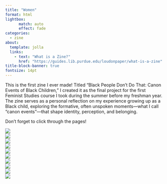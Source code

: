 ```yaml
---
title: "Women"
format: html
lightbox:
      match: auto
      effect: fade
categories:
  - zine
about:
  template: jolla
  links:
    - text: "What is a Zine?"
      href: "https://guides.lib.purdue.edu/loudonpaper/what-is-a-zine"
title-block-banner: true
fontsize: 14pt
---
```


This is the first zine I ever made! Titled "Black People Don't Do That: Canon Events of Black Children," I created it as the final project for the first Feminist Studies course I took during the summer before my freshman year. The zine serves as a personal reflection on my experience growing up as a Black child, exploring the formative, often unspoken moments—what I call “canon events”—that shape identity, perception, and belonging.

Don't forget to click through the pages!

![](media/Black_People_Don't_Do_That_:_Canon_Events_of_Black_Children.jpg){.lightbox style="display: block; margin: auto;" group="blk"}
![](media/Black_People_Don't_Do_That_:_Canon_Events_of_Black_Children 2.jpg){.lightbox style="display: block; margin: auto;" group="blk"}
![](media/Black_People_Don't_Do_That_:_Canon_Events_of_Black_Children 3.jpg){.lightbox style="display: block; margin: auto;" group="blk"}
![](media/Black_People_Don't_Do_That_:_Canon_Events_of_Black_Children 4.jpg){.lightbox style="display: block; margin: auto;" group="blk"}
![](media/Black_People_Don't_Do_That_:_Canon_Events_of_Black_Children 5.jpg){.lightbox style="display: block; margin: auto;" group="blk"}
![](media/Black_People_Don't_Do_That_:_Canon_Events_of_Black_Children 6.jpg){.lightbox style="display: block; margin: auto;" group="blk"}
![](media/Black_People_Don't_Do_That_:_Canon_Events_of_Black_Children 7.jpg){.lightbox style="display: block; margin: auto;" group="blk"}
![](media/Black_People_Don't_Do_That_:_Canon_Events_of_Black_Children 8.jpg){.lightbox style="display: block; margin: auto;" group="blk"}
![](media/Black_People_Don't_Do_That_:_Canon_Events_of_Black_Children 9.jpg){.lightbox style="display: block; margin: auto;" group="blk"}
![](media/Black_People_Don't_Do_That_:_Canon_Events_of_Black_Children 10.jpg){.lightbox style="display: block; margin: auto;" group="blk"}


